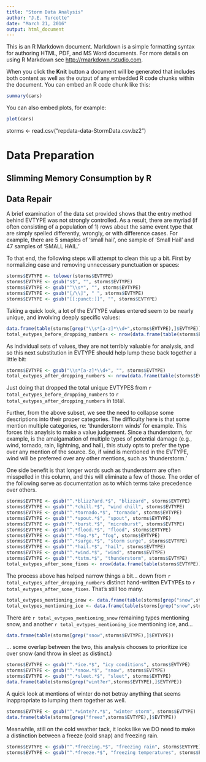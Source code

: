 ```yaml
---
title: "Storm Data Analysis"
author: "J.E. Turcotte"
date: "March 21, 2016"
output: html_document
---
```


This is an R Markdown document. Markdown is a simple formatting syntax for authoring HTML, PDF, and MS Word documents. For more details on using R Markdown see <http://rmarkdown.rstudio.com>.

When you click the **Knit** button a document will be generated that includes both content as well as the output of any embedded R code chunks within the document. You can embed an R code chunk like this:

```r
summary(cars)
```

You can also embed plots, for example:

```r
plot(cars)
```

storms <- read.csv("repdata-data-StormData.csv.bz2")

# Data Preparation

## Slimming Memory Consumption by R



## Data Repair

A brief examination of the data set provided shows that the entry method behind EVTYPE was not strongly controlled. As a result, there are myriad (if often consisting of a population of 1) rows about the same event type that are simply spelled differently, wrongly, or with difference cases.  For example, there are 5 smaples of 'small hail', one sample of 'Small Hail' and 47 samples of 'SMALL HAIL.'

To that end, the following steps will attempt to clean this up a bit.  First by normalizing case and removing unnecessary punctuation or spaces:

```r
storms$EVTYPE <- tolower(storms$EVTYPE)
storms$EVTYPE <- gsub("s$", "", storms$EVTYPE)
storms$EVTYPE <- gsub("^\\s*", "", storms$EVTYPE)
storms$EVTYPE <- gsub("[/\\]", " ", storms$EVTYPE)
storms$EVTYPE <- gsub("[[:punct:]]", "", storms$EVTYPE)
```

Taking a quick look, a lot of the EVTYPE values entered seem to be nearly unique, and involving deeply specific values:

```r
data.frame(table(storms[grep("\\s*[a-z]*\\d+",storms$EVTYPE),]$EVTYPE))
total_evtypes_before_dropping_numbers <- nrow(data.frame(table(storms$EVTYPE)))
```

As individual sets of values, they are not terribly valuable for analysis, and so this next substitution in EVTYPE should help lump these back together a little bit:

```r
storms$EVTYPE <- gsub("\\s*[a-z]*\\d+", "", storms$EVTYPE)
total_evtypes_after_dropping_numbers <- nrow(data.frame(table(storms$EVTYPE)))
```

Just doing that dropped the total unique EVTYPES from `r total_evtypes_before_dropping_numbers` to `r total_evtypes_after_dropping_numbers` in total.

Further, from the above subset, we see the need to collapse some descriptions into their proper categories.  The difficulty here is that some mention multiple categories, re: 'thunderstorm winds' for example.  This forces this anaylsis to make a value judgement.  Since a thunderstorm, for example, is the amalgamation of multiple types of potential damage (e.g., wind, tornado, rain, lightning, and hail), this study opts to prefer the type over any mention of the source.  So, if wind is mentioned in the EVTYPE, wind will be preferred over any other mentions, such as 'thunderstorm.'

One side benefit is that longer words such as thunderstorm are often misspelled in this column, and this will eliminate a few of those. The order of the following serve as documentation as to which terms take precedence over others.

```r
storms$EVTYPE <- gsub("^.*blizz?ard.*$", "blizzard", storms$EVTYPE)
storms$EVTYPE <- gsub("^.*chill.*$", "wind chill", storms$EVTYPE)
storms$EVTYPE <- gsub("^.*tornado.*$", "tornado", storms$EVTYPE)
storms$EVTYPE <- gsub("^.*spout.*$", "spout", storms$EVTYPE)
storms$EVTYPE <- gsub("^.*burst.*$", "microburst", storms$EVTYPE)
storms$EVTYPE <- gsub("^.*flood.*$", "flood", storms$EVTYPE)
storms$EVTYPE <- gsub("^.*fog.*$", "fog", storms$EVTYPE)
storms$EVTYPE <- gsub("^.*surge.*$", "storm surge", storms$EVTYPE)
storms$EVTYPE <- gsub("^.*hail.*$", "hail", storms$EVTYPE)
storms$EVTYPE <- gsub("^.*wind.*$", "wind", storms$EVTYPE)
storms$EVTYPE <- gsub("^.*tstm.*$", "thunderstorm", storms$EVTYPE)
total_evtypes_after_some_fixes <- nrow(data.frame(table(storms$EVTYPE)))
```

The process above has helped narrow things a bit... down from `r total_evtypes_after_dropping_numbers` distinct hand-written EVTYPEs to `r total_evtypes_after_some_fixes`.  That's still too many.

```r
total_evtypes_mentioning_snow <- data.frame(table(storms[grep("snow",storms$EVTYPE),]$EVTYPE))
total_evtypes_mentioning_ice <- data.frame(table(storms[grep("snow",storms$EVTYPE),]$EVTYPE))
```

There are `r total_evtypes_mentioning_snow` remaining types mentioning snow, and another `r total_evtypes_mentioning_ice` mentioning ice, and...

```r
data.frame(table(storms[grep("snow",storms$EVTYPE),]$EVTYPE))
```

... some overlap between the two, this analysis chooses to prioritize ice over snow (and throw in sleet as distinct.)

```r
storms$EVTYPE <- gsub("^.*ice.*$", "icy conditions", storms$EVTYPE)
storms$EVTYPE <- gsub("^.*snow.*$", "snow", storms$EVTYPE)
storms$EVTYPE <- gsub("^.*sleet.*$", "sleet", storms$EVTYPE)
data.frame(table(storms[grep("wint?er",storms$EVTYPE),]$EVTYPE))
```

A quick look at mentions of winter do not betray anything that seems inappropriate to lumping them together as well.

```r
storms$EVTYPE <- gsub("^.*winte?r.*$", "winter storm", storms$EVTYPE)
data.frame(table(storms[grep("freez",storms$EVTYPE),]$EVTYPE))
```

Meanwhile, still on the cold weather tack, it looks like we DO need to make a distinction between a freeze (cold snap) and freezing rain.

```r
storms$EVTYPE <- gsub("^.*freezing.*$", "freezing rain", storms$EVTYPE)
storms$EVTYPE <- gsub("^.*freeze.*$", "freezing temperatures", storms$EVTYPE)
```

